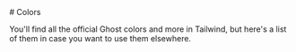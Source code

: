 

<Meta title="Foundations / Colors" />

<div className="sb-doc">
# Colors

<p className='excerpt'>You'll find all the official Ghost colors and more in Tailwind, but here's a list of them in case you want to use them elsewhere.</p>

<ColorPalette>
  <ColorItem
    title="Primary colors"
    colors={{
        Green: '#30CF43',
        Black: '#15171A',
        White: '#FFFFFF'
    }}
  />
<ColorItem
    title="Secondary colors"
    colors={{
        Lime: '#B5FF18',
        Blue: '#14B8FF',
        Purple: '#8E42FF'
    }}
  />
<ColorItem
    colors={{
        Yellow: '#FFB41F',
        Red: '#F50B23',
        Pink: '#FB2D8D'
    }}
  />
<ColorItem
    title="Greys"
    colors={{
        50: '#FAFAFB',
        100: '#F4F5F6',
        200: '#EBEEF0',
        300: '#DDE1E5',
        400: '#CED4D9'
    }}
    />
<ColorItem
    colors={{
        500: '#AEB7C1',
        600: '#95A1AD',
        700: '#7C8B9A',
        800: '#626D79',
        900: '#394047',
    }}
    />
</ColorPalette>

</div>